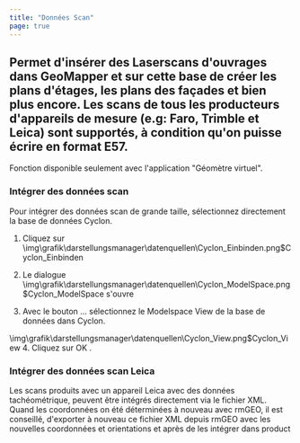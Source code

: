 ```yaml
---
title: "Données Scan"
page: true
---
```

## Permet d&#39;ins&#233;rer des Laserscans d&#39;ouvrages dans GeoMapper et sur cette base de cr&#233;er les plans d&#39;&#233;tages, les plans des fa&#231;ades et bien plus encore. Les scans de tous les producteurs d&#39;appareils de mesure (e.g: Faro, Trimble et Leica) sont support&#233;s, &#224; condition qu&#39;on puisse &#233;crire en format E57.
<Success>
Fonction disponible seulement avec l&#39;application &quot;G&#233;om&#232;tre virtuel&quot;.
</Success>


### Int&#233;grer des donn&#233;es scan
Pour int&#233;grer des donn&#233;es scan de grande taille, s&#233;lectionnez directement la base de donn&#233;es Cyclon.

1. Cliquez sur<Image>\img\grafik\darstellungsmanager\datenquellen\Cyclon_Einbinden.png$Cyclon_Einbinden</Image>
2. Le dialogue<Image>\img\grafik\darstellungsmanager\datenquellen\Cyclon_ModelSpace.png$Cyclon_ModelSpace</Image> s&#39;ouvre

3. Avec le bouton <Border>...</Border>   s&#233;lectionnez le Modelspace View de la base de donn&#233;es dans Cyclon. 


<Info>

<Image>\img\grafik\darstellungsmanager\datenquellen\Cyclon_View.png$Cyclon_View</Image>
</Info>
4. Cliquez sur <Border>OK</Border> .




### Int&#233;grer des donn&#233;es scan Leica 
Les scans produits avec un appareil Leica avec des donn&#233;es tach&#233;om&#233;trique, peuvent &#234;tre int&#233;gr&#233;s directement via le fichier XML.
<Success>
Quand les coordonn&#233;es on &#233;t&#233; d&#233;termin&#233;es &#224; nouveau avec rmGEO, il est conseill&#233;, d&#39;exporter &#224; nouveau ce fichier XML depuis rmGEO avec les nouvelles coordonn&#233;es et orientations et apr&#232;s de les int&#233;grer dans  <Placeholder>product</Placeholder> 
</Success>

